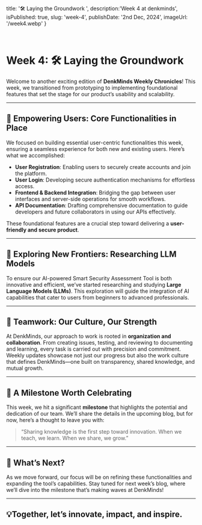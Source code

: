   title: '🛠️ Laying the Groundwork ',
  description:'Week 4 at denkminds',
  isPublished: true,
  slug: 'week-4',
  publishDate: '2nd Dec, 2024',
  imageUrl: '/week4.webp'
}

<br />


# Week 4: 🛠️ Laying the Groundwork 

Welcome to another exciting edition of **DenkMinds Weekly Chronicles**! This week, we transitioned from prototyping to implementing foundational features that set the stage for our product’s usability and scalability.  

---

## 🚀 Empowering Users: Core Functionalities in Place  
We focused on building essential user-centric functionalities this week, ensuring a seamless experience for both new and existing users. Here’s what we accomplished:  
- **User Registration**: Enabling users to securely create accounts and join the platform.  
- **User Login**: Developing secure authentication mechanisms for effortless access.  
- **Frontend & Backend Integration**: Bridging the gap between user interfaces and server-side operations for smooth workflows.  
- **API Documentation**: Drafting comprehensive documentation to guide developers and future collaborators in using our APIs effectively.  

These foundational features are a crucial step toward delivering a **user-friendly and secure product**.  

---

## 🧠 Exploring New Frontiers: Researching LLM Models  
To ensure our AI-powered Smart Security Assessment Tool is both innovative and efficient, we’ve started researching and studying **Large Language Models (LLMs)**. This exploration will guide the integration of AI capabilities that cater to users from beginners to advanced professionals.  

---

## 🤝 Teamwork: Our Culture, Our Strength  
At DenkMinds, our approach to work is rooted in **organization and collaboration**. From creating issues, testing, and reviewing to documenting and learning, every task is carried out with precision and commitment. Weekly updates showcase not just our progress but also the work culture that defines DenkMinds—one built on transparency, shared knowledge, and mutual growth.  

---

## 🎉 A Milestone Worth Celebrating  
This week, we hit a significant **milestone** that highlights the potential and dedication of our team. We’ll share the details in the upcoming blog, but for now, here’s a thought to leave you with:  

> “Sharing knowledge is the first step toward innovation. When we teach, we learn. When we share, we grow.”  

---

## 🔮 What’s Next?  
As we move forward, our focus will be on refining these functionalities and expanding the tool’s capabilities. Stay tuned for next week’s blog, where we’ll dive into the milestone that’s making waves at DenkMinds!  

---

## 💡Together, let’s innovate, impact, and inspire.
